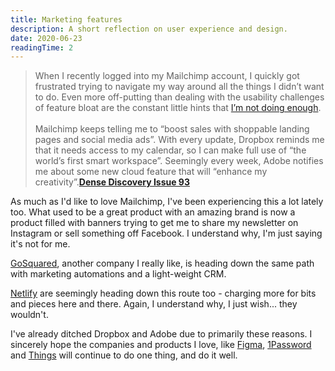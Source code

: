 ```yaml
---
title: Marketing features
description: A short reflection on user experience and design.
date: 2020-06-23
readingTime: 2
---
```


>When I recently logged into my Mailchimp account, I quickly got frustrated trying to navigate my way around all the things I didn’t want to do. Even more off-putting than dealing with the usability challenges of feature bloat are the constant little hints that <a href="https://twitter.com/KaiBrach/status/1263225673251868672">I’m not doing enough</a>.
<br /><br />
Mailchimp keeps telling me to “boost sales with shoppable landing pages and social media ads”. With every update, Dropbox reminds me that it needs access to my calendar, so I can make full use of “the world’s first smart workspace”. Seemingly every week, Adobe notifies me about some new cloud feature that will “enhance my creativity”.**<a href="https://www.densediscovery.com/issues/93">Dense Discovery Issue 93</a>**

As much as I'd like to love Mailchimp, I've been experiencing this a lot lately too. What used to be a great product with an amazing brand is now a product filled with banners trying to get me to share my newsletter on Instagram or sell something off Facebook. I understand why, I'm just saying it's not for me.

<a href="https://www.gosquared.com">GoSquared</a>, another company I really like, is heading down the same path with marketing automations and a light-weight CRM.

<a href="https://www.netlify.com">Netlify</a> are seemingly heading down this route too - charging more for bits and pieces here and there. Again, I understand why, I just wish... they wouldn't. 

I've already ditched Dropbox and Adobe due to primarily these reasons. I sincerely hope the companies and products I love, like <a href="https://www.figma.com/">Figma</a>, <a href="https://1password.com">1Password</a> and <a href="https://culturedcode.com/things/">Things</a> will continue to do one thing, and do it well.